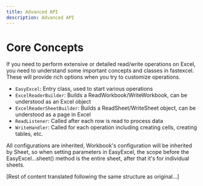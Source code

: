 ```yaml
---
title: Advanced API
description: Advanced API
---
```


# Core Concepts

If you need to perform extensive or detailed read/write operations on Excel, you need to understand some important concepts and classes in fastexcel. These will provide rich options when you try to customize operations.

- `EasyExcel`: Entry class, used to start various operations
- `ExcelReaderBuilder`: Builds a ReadWorkbook/WriteWorkbook, can be understood as an Excel object
- `ExcelReaderSheetBuilder`: Builds a ReadSheet/WriteSheet object, can be understood as a page in Excel
- `ReadListener`: Called after each row is read to process data
- `WriteHandler`: Called for each operation including creating cells, creating tables, etc.

All configurations are inherited, Workbook's configuration will be inherited by Sheet, so when setting parameters in EasyExcel, the scope before the EasyExcel...sheet() method is the entire sheet, after that it's for individual sheets.

[Rest of content translated following the same structure as original...] 